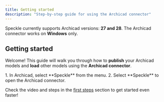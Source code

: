 ```yaml
---
title: Getting started  
description: "Step-by-step guide for using the Archicad connector"
---
```


<Info>Speckle currently supports Archicad versions: **27 and 28**. The Archicad connector works on **Windows** only.</Info>

## Getting started

Welcome! This guide will walk you through how to **publish** your Archicad models and **load** other models using the **Archicad connector**.


<BeforeYouBegin app="Archicad" />

<Steps>
  <Step title="Open the Archicad connector">
    1. In Archicad, select **Speckle** from the menu.
    2. Select **Speckle** to open the Archicad connector.
    <DuiLogin connector="Archicad" />
  </Step>
  <DuiPublish connector="Archicad" />
  <DuiLoad connector="Archicad" />
</Steps>

<Tip> Check the video and steps in the [first steps](/get-started/quickstart.mdx) section to get started even faster!</Tip>


<ConnectorConclusion connector="Archicad" actions="publish and load" />


<LearnMore />
